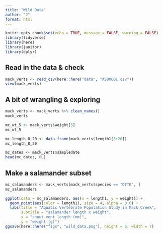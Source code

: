 ```yaml
---
title: "Wild Data"
author: "J"
format: html
---
```


```r
knitr::opts_chunk$set(echo = TRUE, message = FALSE, warning = FALSE)
library(tidyverse)
library(here)
library(janitor)
library(dplyr)
```

## Read in the data & check
```r
mack_verts <- read_csv(here::here("data", "AS00601.csv"))
view(mack_verts)
```

## A bit of wrangling & exploring
```r
mack_verts <- mack_verts %>% clean_names()
mack_verts

mc_wt_5 <- mack_verts$weight[5]
mc_wt_5

mc_length_8_20 <- data.frame(mack_verts$length1[8:20])
mc_length_8_20

mc_dates <- mack_verts$sampledate
head(mc_dates, 6L)
```

## Make a salamander subset
```r
mc_salamanders <- mack_verts[mack_verts$species == "DITE", ]
mc_salamanders

ggplot(data = mc_salamanders, aes(x = length1, y = weight)) +
  geom_point(aes(color = length1), size = 4, alpha = 0.6) +
  labs(title = "Aquatic Vertebrate Population Study in Mack Creek",
       subtitle = "salamander length x weight",
       x = "snout-vent length (mm)",
       y = "weight (g)")
ggsave(here::here("figs", "wild_data.png"), height = 6, width = 7)
```

